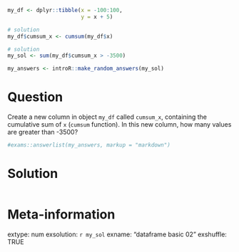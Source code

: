 ```r
my_df <- dplyr::tibble(x = -100:100, 
                       y = x + 5)

# solution
my_df$cumsum_x <- cumsum(my_df$x)

# solution
my_sol <- sum(my_df$cumsum_x > -3500)
```

```r
my_answers <- introR::make_random_answers(my_sol)

```


Question
========

Create a new column in object `my_df` called `cumsum_x`, containing the cumulative sum of `x` (`cumsum` function). In this new column, how many values are greater than -3500?

```r
#exams::answerlist(my_answers, markup = "markdown")
```

Solution
================

```r
```


Meta-information
================
extype: num
exsolution: `r my_sol`
exname: "dataframe basic 02"
exshuffle: TRUE

